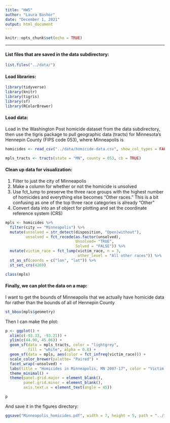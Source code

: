 ```yaml
---
title: "HW5"
author: "Laura Bashor"
date: "December 1, 2021"
output: html_document
---
```


```r
knitr::opts_chunk$set(echo = TRUE)
```


***

#### List files that are saved in the data subdirectory:
```r
list.files("../data/")
```

#### Load libraries:
```r
library(tidyverse)
library(knitr)
library(tigris)
library(sf)
library(RColorBrewer)
```

#### Load data: 
Load in the Washington Post homicide dataset from the data subdirectory, then use the tigris package to pull geographic data (tracts) for Minnesota's Hennepin County (FIPS code 053), where Minneapolis is
```r
homicides <- read_csv("../data/homicide-data.csv", show_col_types = FALSE)

mpls_tracts <- tracts(state = "MN", county = 053, cb = TRUE)
```

#### Clean up data for visualization: 
1. Filter to just the city of Minneapolis 
2. Make a column for whether or not the homicide is unsolved
3. Use fct_lump to preserve the three race groups with the highest number of homicides and everything else becomes "Other races." This is a bit confusing as one of the top three race categories is already "Other"
4. Convert data into an sf object for plotting and set the coordinate reference system (CRS)
```r
mpls <- homicides %>%
  filter(city == "Minneapolis") %>%
  mutate(unsolved = str_detect(disposition, "Open|without"),
         unsolved = fct_recode(as.factor(unsolved), 
                               Unsolved= "TRUE", 
                               Solved = "FALSE")) %>%
  mutate(victim_race = fct_lump(victim_race, n = 3,
                                other_level = "All other races")) %>%
  st_as_sf(coords = c("lon", "lat")) %>%
  st_set_crs(4269)

class(mpls)
```

#### Finally, we can plot the data on a map:

I want to get the bounds of Minneapolis that we actually have homicide data for rather than the bounds of all of Hennepin County
```r
st_bbox(mpls$geometry) 
```

Then I can make the plot:
```r
p <- ggplot() + 
  xlim(c(-93.33, -93.21)) +
  ylim(c(44.90, 45.06)) +
  geom_sf(data = mpls_tracts, color = "lightgrey", 
          fill = "white", alpha = 0.8) +
  geom_sf(data = mpls, aes(color = fct_infreq(victim_race))) + 
  scale_color_brewer(palette= "Paired") +
  facet_wrap(~unsolved) +
  labs(title = "Homicides in Minneapolis, MN 2007-17", color = "Victim race") +
  theme_minimal() + 
  theme(panel.grid.major = element_blank(), 
        panel.grid.minor = element_blank(), 
        axis.text.x = element_text(angle = 45))

p
```

And save it in the figures directory:
```r
ggsave("Minneapolis_homicides.pdf", width = 7, height = 5, path = "../figures/")
```

